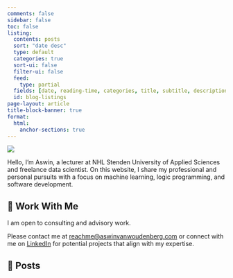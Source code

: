 ```yaml
---
comments: false
sidebar: false
toc: false
listing:
  contents: posts
  sort: "date desc"
  type: default
  categories: true
  sort-ui: false
  filter-ui: false
  feed:
    type: partial
  fields: [date, reading-time, categories, title, subtitle, description]
  id: blog-listings
page-layout: article
title-block-banner: true
format:
  html:
    anchor-sections: true
---
```


::: {layout="[21,79]"}

![](profile.jpg){.profile-pic}

Hello, I'm Aswin, a lecturer at NHL Stenden University of Applied Sciences and freelance data scientist. On this website, I share my professional and personal pursuits with a focus on machine learning, logic programming, and software development.

:::

## 💼 Work With Me

I am open to consulting and advisory work. 

Please contact me at [reachme@aswinvanwoudenberg.com](mailto: reachme@aswinvanwoudenberg.com) or connect with me on [LinkedIn](https://www.linkedin.com/in/afvanwoudenberg/) for potential projects that align with my expertise.

## 📮 Posts

::: {#blog-listings}
:::
